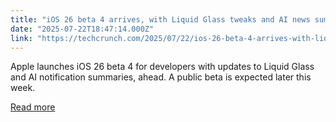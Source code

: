 ```yaml
---
title: "iOS 26 beta 4 arrives, with Liquid Glass tweaks and AI news summaries"
date: "2025-07-22T18:47:14.000Z"
link: "https://techcrunch.com/2025/07/22/ios-26-beta-4-arrives-with-liquid-glass-tweaks-and-ai-news-summaries/"
---
```


Apple launches iOS 26 beta 4 for developers with updates to Liquid Glass and AI notification summaries, ahead. A public beta is expected later this week.

[Read more](https://techcrunch.com/2025/07/22/ios-26-beta-4-arrives-with-liquid-glass-tweaks-and-ai-news-summaries/)

